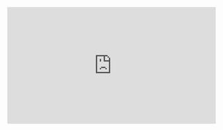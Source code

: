 
<Meta title="Getting Started" component={Intro} argTypes={{}} />



<iframe src="https://giphy.com/embed/l0IygWpszunxnkMAo" width="480" height="270" frameBorder="0" className="giphy-embed" />

<Story name="Introduction" args={{}}>
  {Template.bind({})}
</Story>

<br /><br />

# Introduction
Poggle is a React Component library aimed at speeding up the development of React websites. Poggle was built using TypeScript, to make it scalable and also minimise errors when developing. Poggle
has many prebuilt components that allow you to easily setup a website or project.

The goal of Poggle was to make it easier for freelancers or teams to build and test an idea in under an hour, drastically reducing the development process to validate ideas.

Poggle is currently <b>version 1.0.422</b> - This is still an <b>in-development version</b> of our project. We expect a commercial build to be ready at <b>version 1.1.0</b>. So please keep that in mind if you are using Poggle.

<br /><br />

<Story name="Install Poggle" args={{}}>
  {Template.bind({})}
</Story>

# Install Poggle
You can easily install Poggle from NPM or Yarn using the following commands in your terminal:

##### NPM

```
npm install @Poggle/core
```
##### Yarn

```
yarn add @Poggle/core
```
<br />

<Story name="Font Installation" args={{}}>
  {Template.bind({})}
</Story>

# Font Installation
Poggle was built using the Roboto font, as we found it the most elegant. Please be sure to add this to the index.html of your project, by copying and pasting the following code:

```
<link rel="stylesheet" href="https://fonts.googleapis.com/css?family=Roboto:300,400,500,700&display=swap"/>
```
<br />

<Story name="Useful Links" args={{}}>
  {Template.bind({})}
</Story>

# Useful Links
If you're new to Poggle or React, we recommend that you check out these resources to help you get better acquainted to the Poggle eco-system.

<ul>
  <li><a href="#">Poggle For Beginners (in-development)</a></li>
  <li><a href="https://discord.gg/ZA436cCJGa">Poggle Library's Discord Community</a></li>
  <li><a href="https://www.youtube.com/watch?v=hdI2bqOjy3c">Traversy Media's Javascript Crash Course</a></li>
  <li><a href="https://www.youtube.com/watch?v=Dorf8i6lCuk">Academind's 2021 React Crash Course for Beginners</a></li>
  <li><a href="https://nodesource.com/blog/an-absolute-beginners-guide-to-using-npm/">An Absolute Beginners Guide To Using NPM</a></li>
  <li><a href="https://www.whitesourcesoftware.com/free-developer-tools/blog/npm-vs-yarn-which-should-you-choose/">Yarn Vs NPM, Which Package Manager Should You Use?</a></li>
</ul>

<br /><br/>

<Story name='Contributors' args={{}}>
  {Template.bind({})}
</Story>

# Contributors
A special thanks to all the special people who have [donated to our patreon](https://www.patreon.com/poggle_library) or who have helped with the development of Poggle. Below you can see a list of our contributors.

<Contributors />
